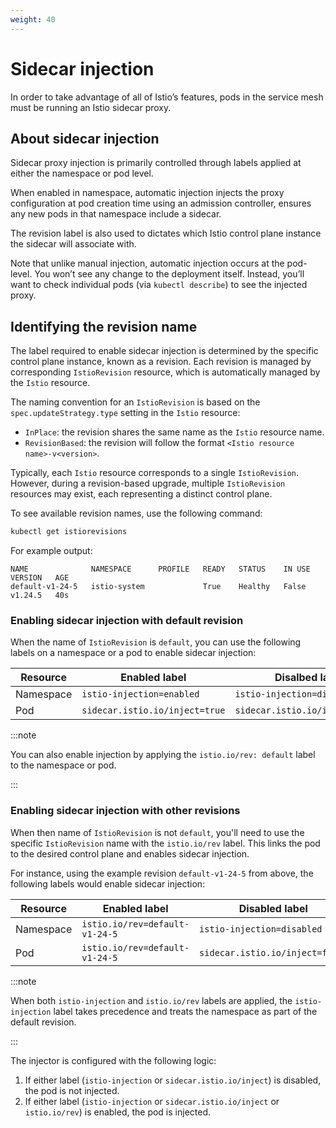 ```yaml
---
weight: 40
---
```


# Sidecar injection

In order to take advantage of all of Istio’s features, pods in the service mesh must be running an Istio sidecar proxy.

## About sidecar injection

Sidecar proxy injection is primarily controlled through labels applied at either the namespace or pod level.

When enabled in namespace, automatic injection injects the proxy configuration at pod creation time using an admission controller,
ensures any new pods in that namespace include a sidecar.

The revision label is also used to dictates which Istio control plane instance the sidecar will associate with.

Note that unlike manual injection, automatic injection occurs at the pod-level. You won’t see any change to the deployment itself.
Instead, you’ll want to check individual pods (via `kubectl describe`) to see the injected proxy.

## Identifying the revision name

The label required to enable sidecar injection is determined by the specific control plane instance, known as a revision.
Each revision is managed by corresponding `IstioRevision` resource, which is automatically managed by the `Istio` resource.

The naming convention for an `IstioRevision` is based on the `spec.updateStrategy.type` setting in the `Istio` resource:

- `InPlace`: the revision shares the same name as the `Istio` resource name.
- `RevisionBased`: the revision will follow the format `<Istio resource name>-v<version>`.

Typically, each `Istio` resource corresponds to a single `IstioRevision`.
However, during a revision-based upgrade, multiple `IstioRevision` resources may exist, each representing a distinct control plane.

To see available revision names, use the following command:

```bash
kubectl get istiorevisions
```

For example output:

```
NAME              NAMESPACE      PROFILE   READY   STATUS    IN USE   VERSION   AGE
default-v1-24-5   istio-system             True    Healthy   False    v1.24.5   40s
```

### Enabling sidecar injection with default revision

When the name of `IstioRevision` is `default`, you can use the following labels on a namespace or a pod to enable sidecar injection:

| **Resource** | **Enabled label**              | **Disalbed label**              |
| ------------ | ------------------------------ | ------------------------------- |
| Namespace    | `istio-injection=enabled`      | `istio-injection=disabled`      |
| Pod          | `sidecar.istio.io/inject=true` | `sidecar.istio.io/inject=false` |

:::note

You can also enable injection by applying the `istio.io/rev: default` label to the namespace or pod.

:::

### Enabling sidecar injection with other revisions

When then name of `IstioRevision` is not `default`, you'll need to use the specific `IstioRevision` name with the `istio.io/rev` label.
This links the pod to the desired control plane and enables sidecar injection.

For instance, using the example revision `default-v1-24-5` from above, the following labels would enable sidecar injection:

| **Resource** | **Enabled label**              | **Disabled label**              |
| ------------ | ------------------------------ | ------------------------------- |
| Namespace    | `istio.io/rev=default-v1-24-5` | `istio-injection=disabled`      |
| Pod          | `istio.io/rev=default-v1-24-5` | `sidecar.istio.io/inject=false` |

:::note

When both `istio-injection` and `istio.io/rev` labels are applied, the `istio-injection` label takes precedence and treats the namespace as part of the default revision.

:::

The injector is configured with the following logic:

1. If either label (`istio-injection` or `sidecar.istio.io/inject`) is disabled, the pod is not injected.
2. If either label (`istio-injection` or `sidecar.istio.io/inject` or `istio.io/rev`) is enabled, the pod is injected.
